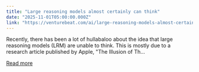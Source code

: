 ```yaml
---
title: "Large reasoning models almost certainly can think"
date: "2025-11-01T05:00:00.000Z"
link: "https://venturebeat.com/ai/large-reasoning-models-almost-certainly-can-think"
---
```


Recently, there has been a lot of hullabaloo about the idea that large reasoning models (LRM) are unable to think. This is mostly due to a research article published by Apple, &quot;The Illusion of Th...

[Read more](https://venturebeat.com/ai/large-reasoning-models-almost-certainly-can-think)
